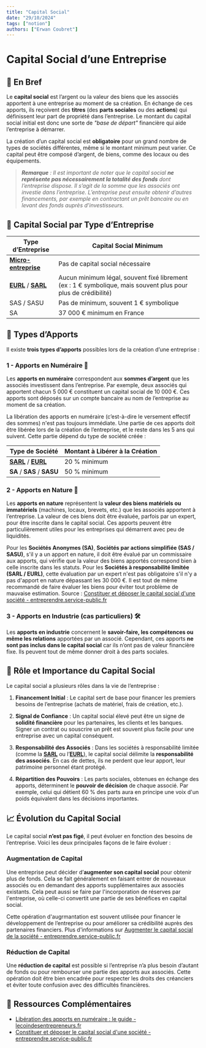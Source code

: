 ```yaml
---
title: "Capital Social"
date: "29/10/2024"
tags: ["notion"]
authors: ["Erwan Coubret"]
---
```


# Capital Social d’une Entreprise

## 📝 En Bref

Le **capital social** est l’argent ou la valeur des biens que les associés apportent à une entreprise au moment de sa création. En échange de ces apports, ils reçoivent des **titres** (des **parts sociales** ou des **actions**) qui définissent leur part de propriété dans l’entreprise. Le montant du capital social initial est donc une sorte de *"base de départ"* financière qui aide l’entreprise à démarrer.

La création d’un capital social est **obligatoire** pour un grand nombre de types de sociétés différentes, même si le montant minimum peut varier. Ce capital peut être composé d’argent, de biens, comme des locaux ou des équipements.

> ***Remarque** : Il est important de noter que le capital social **ne représente pas nécessairement la totalité des fonds** dont l’entreprise dispose. Il s’agit de la somme que les associés ont investie dans l’entreprise. L’entreprise peut ensuite obtenir d’autres financements, par exemple en contractant un prêt bancaire ou en levant des fonds auprès d’investisseurs.*

## 🧾 Capital Social par Type d’Entreprise

| **Type d’Entreprise**     | **Capital Social Minimum**                   |
|---------------------------|----------------------------------------------|
| [**Micro-entreprise**](https://www.eos-projets.fr/ressources/statuts-micro-entreprise)           | Pas de capital social nécessaire             |
| [**EURL**](https://www.eos-projets.fr/ressources/statuts-eurl) / [**SARL**](https://www.eos-projets.fr/ressources/statuts-sarl)                 | Aucun minimum légal, souvent fixé librement (ex : 1 € symbolique, mais souvent plus pour plus de crédibilité) |
| SAS / SASU                  | Pas de minimum, souvent 1 € symbolique       |
| SA                        | 37 000 € minimum en France                   |

## 💼 Types d’Apports

Il existe **trois types d’apports** possibles lors de la création d’une entreprise :

### 1 - Apports en Numéraire 💸

Les **apports en numéraire** correspondent aux **sommes d’argent** que les associés investissent dans l’entreprise. Par exemple, deux associés qui apportent chacun 5 000 € constituent un capital social de 10 000 €. Ces apports sont déposés sur un compte bancaire au nom de l’entreprise au moment de sa création.

La libération des apports en numéraire (c’est-à-dire le versement effectif des sommes) n'est pas toujours immédiate. Une partie de ces apports doit être libérée lors de la création de l’entreprise, et le reste dans les 5 ans qui suivent. Cette partie dépend du type de société créée :

| **Type de Société** | **Montant à Libérer à la Création** |
|---------------------|------------------------------------|
| [**SARL**](https://www.eos-projets.fr/ressources/statuts-sarl) / [**EURL**](https://www.eos-projets.fr/ressources/statuts-eurl) | 20 % minimum |
| **SA** / **SAS** / **SASU** | 50 % minimum |

### 2 - Apports en Nature 🏢

Les **apports en nature** représentent la **valeur des biens matériels ou immatériels** (machines, locaux, brevets, etc.) que les associés apportent à l’entreprise. La valeur de ces biens doit être évaluée, parfois par un expert, pour être inscrite dans le capital social. Ces apports peuvent être particulièrement utiles pour les entreprises qui démarrent avec peu de liquidités.

Pour les **Sociétés Anonymes (SA)**, **Sociétés par actions simplifiée (SAS / SASU)**, s'il y a un apport en nature, il doit être évalué par un commissaire aux apports, qui vérifie que la valeur des biens apportés correspond bien à celle inscrite dans les statuts. Pour les **Sociétés à responsabilité limitée (SARL / EURL)**, cette évaluation par un expert n'est pas obligatoire s'il n'y a pas d'apport en nature dépassant les 30 000 €. Il est tout de même recommandé de faire évaluer les biens pour éviter tout problème de mauvaise estimation. Source : [Constituer et déposer le capital social d'une société - entreprendre.service-public.fr](https://entreprendre.service-public.fr/vosdroits/F32333)

### 3 - Apports en Industrie (cas particuliers) 🛠️

Les **apports en industrie** concernent le **savoir-faire, les compétences ou même les relations** apportées par un associé. Cependant, ces apports **ne sont pas inclus dans le capital social** car ils n’ont pas de valeur financière fixe. Ils peuvent tout de même donner droit à des parts sociales.

## 🔗 Rôle et Importance du Capital Social

Le capital social a plusieurs rôles dans la vie de l’entreprise :

1. **Financement Initial** : Le capital sert de base pour financer les premiers besoins de l’entreprise (achats de matériel, frais de création, etc.).
  
2. **Signal de Confiance** : Un capital social élevé peut être un signe de **solidité financière** pour les partenaires, les clients et les banques. Signer un contrat ou souscrire un prêt est souvent plus facile pour une entreprise avec un capital conséquent.

3. **Responsabilité des Associés** : Dans les sociétés à responsabilité limitée (comme la [**SARL**](https://www.eos-projets.fr/ressources/statuts-sarl) ou l’[**EURL**](https://www.eos-projets.fr/ressources/statuts-eurl)), le capital social délimite la **responsabilité des associés**. En cas de dettes, ils ne perdent que leur apport, leur patrimoine personnel étant protégé.

4. **Répartition des Pouvoirs** : Les parts sociales, obtenues en échange des apports, déterminent le **pouvoir de décision** de chaque associé. Par exemple, celui qui détient 60 % des parts aura en principe une voix d'un poids équivalent dans les décisions importantes.

## 📈 Évolution du Capital Social

Le capital social **n’est pas figé**, il peut évoluer en fonction des besoins de l’entreprise. Voici les deux principales façons de le faire évoluer :

### Augmentation de Capital

Une entreprise peut décider d’**augmenter son capital social** pour obtenir plus de fonds. Cela se fait généralement en faisant entrer de nouveaux associés ou en demandant des apports supplémentaires aux associés existants. Cela peut aussi se faire par l'incorporation de réserves par l'entreprise, où celle-ci convertit une partie de ses bénéfices en capital social.

Cette opération d'augrmantation est souvent utilisée pour financer le développement de l’entreprise ou pour améliorer sa crédibilité auprès des partenaires financiers. Plus d'informations sur [Augmenter le capital social de la société - entreprendre.service-public.fr](https://entreprendre.service-public.fr/vosdroits/F36250)

### Réduction de Capital

Une **réduction de capital** est possible si l’entreprise n’a plus besoin d’autant de fonds ou pour rembourser une partie des apports aux associés. Cette opération doit être bien encadrée pour respecter les droits des créanciers et éviter toute confusion avec des difficultés financières.


## 🔗 Ressources Complémentaires

- [Libération des apports en numéraire : le guide - lecoindesentrepreneurs.fr](https://www.lecoindesentrepreneurs.fr/liberation-des-apports-en-numeraire/)
- [Constituer et déposer le capital social d'une société - entreprendre.service-public.fr](https://entreprendre.service-public.fr/vosdroits/F32333)